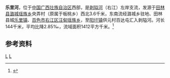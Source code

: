 {{Infobox River
  | river_name      = 乐里河
  | image_name      = 
  | image_size      = 
  | caption         = 
  | origin          = [[广西壮族自治区|广西壮族自治区]][[田林县|田林县]][[潞城瑶族乡|潞城瑶族乡]]央弄村
  | mouth           = 广西壮族自治区[[百色市|百色市]][[阳圩镇|阳圩镇]]供元村百达屯[[剥隘河|剥隘河]]
  | basin_countries = 广西田林县、百色市
  | length          = 144 km
  | elevation       = 
  | mouth_elevation = 
  | discharge       = 
  | watershed       = 1412 km<sup>2</sup>
}}
'''乐里河'''，位于[[中国|中国]][[广西壮族自治区|广西壮族自治区]]西部，是[[剥隘河|剥隘河]]（右江）左岸支流，发源于[[田林县|田林县]][[潞城瑶族乡|潞城瑶族乡]]央弄村（原属于板桃乡）西北3.6千米，东南流经潞城乡驻地、田林县城[[乐里镇_(田林县)|乐里镇]]、[[百色市|百色市]][[右江区|右江区]][[汪甸瑶族乡|汪甸瑶族乡]]，至[[阳圩镇|阳圩镇]]供元村百达屯汇入剥隘河。河长144千米，平均比降2.85‰，流域面积1412平方千米。<ref name="中国河湖大典">{{cite book zh |author=《[[中国河湖大典|中国河湖大典]]》编纂委员会 |title=《中国河湖大典·珠江卷》 |format=M|edition=1 |location=北京 |publisher=中国水利水电出版社 |date=2013年1月 |pages=131页 |id= ISBN 978-7-5170-0561-2}}</ref>

==参考资料==
{{reflist}}

[[Category:右江水系|L]]
[[Category:广西河流|L]]